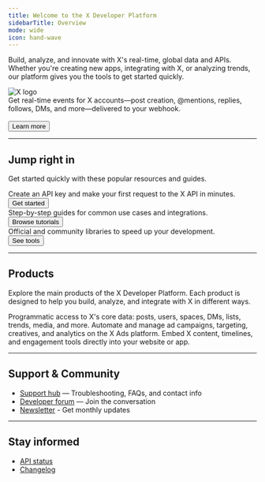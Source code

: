 ```yaml
---
title: Welcome to the X Developer Platform
sidebarTitle: Overview
mode: wide
icon: hand-wave
---
```



Build, analyze, and innovate with X's real-time, global data and APIs. Whether you're creating new apps, integrating with X, or analyzing trends, our platform gives you the tools to get started quickly.

<Card title="Account Activity API v2: Now Available" icon="bolt" iconType="solid">
  <div style={{
    position: 'relative',
    minHeight: '90px'
  }}>
    <div style={{
      position: 'absolute',
      top: '25%',
      left: '85%',
      transform: 'translate(-50%, -50%)',
      opacity: 0.10,
      zIndex: 0,
      width: '40%',
      maxWidth: '320px',
      pointerEvents: 'none',
      filter: 'grayscale(1)'
    }}>
      <img src="/logo/logo.svg" alt="X logo" style={{ width: '100%' }} />
    </div>
    <div style={{ position: 'relative', zIndex: 1 }}>
      Get real-time events for X accounts—post creation, @mentions, replies, follows, DMs, and more—delivered to your webhook.
      <br /><br />
      <Button href="/x-api/account-activity/introduction">Learn more</Button>
    </div>
  </div>
</Card>

---

## Jump right in

Get started quickly with these popular resources and guides.

<div className="grid md:grid-cols-3 gap-6 my-8">
  <Card title="Quickstart" icon="rocket" iconType="solid" href="/x-api/getting-started/make-your-first-request">
    <div style={{ minHeight: '120px', display: 'flex', flexDirection: 'column' }}>
      <div style={{ flex: '1 1 auto' }}>
        Create an API key and make your first request to the X API in minutes.
      </div>
      <div style={{ marginTop: '16px', flex: '0 0 auto' }}>
        <Button href="/x-api/getting-started/make-your-first-request">Get started</Button>
      </div>
    </div>
  </Card>
  <Card title="Tutorials" icon="book" iconType="solid" href="/tutorials">
    <div style={{ minHeight: '120px', display: 'flex', flexDirection: 'column' }}>
      <div style={{ flex: '1 1 auto' }}>
        Step-by-step guides for common use cases and integrations.
      </div>
      <div style={{ marginTop: '16px', flex: '0 0 auto' }}>
        <Button href="/tutorials">Browse tutorials</Button>
      </div>
    </div>
  </Card>
  <Card title="Tools & SDKs" icon="toolbox" iconType="solid" href="/tools-and-libraries">
    <div style={{ minHeight: '120px', display: 'flex', flexDirection: 'column' }}>
      <div style={{ flex: '1 1 auto' }}>
        Official and community libraries to speed up your development.
      </div>
      <div style={{ marginTop: '16px', flex: '0 0 auto' }}>
        <Button href="/tools-and-libraries">See tools</Button>
      </div>
    </div>
  </Card>
</div>

---

## Products

Explore the main products of the X Developer Platform. Each product is designed to help you build, analyze, and integrate with X in different ways.

<CardGroup cols={3}>
  <Card title="X API" icon="square-x-twitter" iconType="solid" href="/x-api/getting-started/about-x-api">
    Programmatic access to X's core data: posts, users, spaces, DMs, lists, trends, media, and more.
  </Card>
  <Card title="X Ads API" icon="rectangle-ad" iconType="solid" href="/x-ads-api/getting-started/step-by-step-guide">
    Automate and manage ad campaigns, targeting, creatives, and analytics on the X Ads platform.
  </Card>
  <Card title="X for Websites" icon="laptop-code" iconType="solid" href="https://developer.x.com/en/docs/twitter-for-websites.html">
    Embed X content, timelines, and engagement tools directly into your website or app.
  </Card>
</CardGroup>

---

## Support & Community

- [Support hub](https://developer.x.com/en/support) — Troubleshooting, FAQs, and contact info
- [Developer forum](https://devcommunity.x.com) — Join the conversation
- [Newsletter](https://docs.x.com/resources/newsletter) - Get monthly updates

---

## Stay informed

- [API status](https://docs.x.com/status)
- [Changelog](https://docs.x.com/changelog)